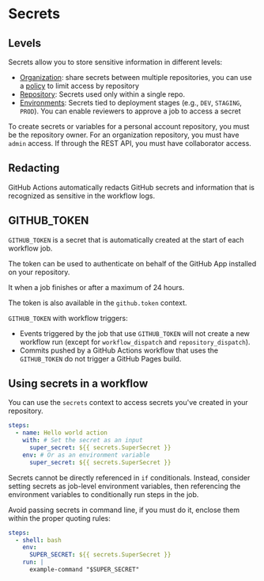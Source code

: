# Secrets

## Levels

Secrets allow you to store sensitive information in different levels:
- [Organization](https://docs.github.com/en/actions/how-tos/write-workflows/choose-what-workflows-do/use-secrets#creating-secrets-for-an-organization): share secrets between multiple repositories, you can use a [policy](https://docs.github.com/en/actions/how-tos/write-workflows/choose-what-workflows-do/use-secrets#reviewing-access-to-organization-level-secrets) to limit access by repository
- [Repository](https://docs.github.com/en/actions/how-tos/write-workflows/choose-what-workflows-do/use-secrets#creating-secrets-for-a-repository): Secrets used only within a single repo. 
- [Environments](https://docs.github.com/en/actions/how-tos/write-workflows/choose-what-workflows-do/use-secrets#creating-secrets-for-an-environment): Secrets tied to deployment stages (e.g., `DEV`, `STAGING`, `PROD`). You can enable reviewers to approve a job to access a secret

To create secrets or variables for a personal account repository, you must be the repository owner. For an organization repository, you must have `admin` access. If through the REST API, you must have collaborator access.


## Redacting

GitHub Actions automatically redacts GitHub secrets and information that is recognized as sensitive in the workflow logs.


## GITHUB_TOKEN

`GITHUB_TOKEN` is a secret that is automatically created at the start of each workflow job.

The token can be used to authenticate on behalf of the GitHub App installed on your repository.

It when a job finishes or after a maximum of 24 hours.

The token is also available in the `github.token` context.

`GITHUB_TOKEN` with workflow triggers:
- Events triggered by the job that use `GITHUB_TOKEN` will not create a new workflow run (except for `workflow_dispatch` and `repository_dispatch`).
- Commits pushed by a GitHub Actions workflow that uses the `GITHUB_TOKEN` do not trigger a GitHub Pages build.


## Using secrets in a workflow

You can use the `secrets` context to access secrets you've created in your repository.

```yml
steps:
  - name: Hello world action
    with: # Set the secret as an input
      super_secret: ${{ secrets.SuperSecret }}
    env: # Or as an environment variable
      super_secret: ${{ secrets.SuperSecret }}
```

Secrets cannot be directly referenced in `if` conditionals. Instead, consider setting secrets as job-level environment variables, then referencing the environment variables to conditionally run steps in the job. 

Avoid passing secrets in command line, if you must do it, enclose them within the proper quoting rules:

```yml
steps:
  - shell: bash
    env:
      SUPER_SECRET: ${{ secrets.SuperSecret }}
    run: |
      example-command "$SUPER_SECRET"
```
